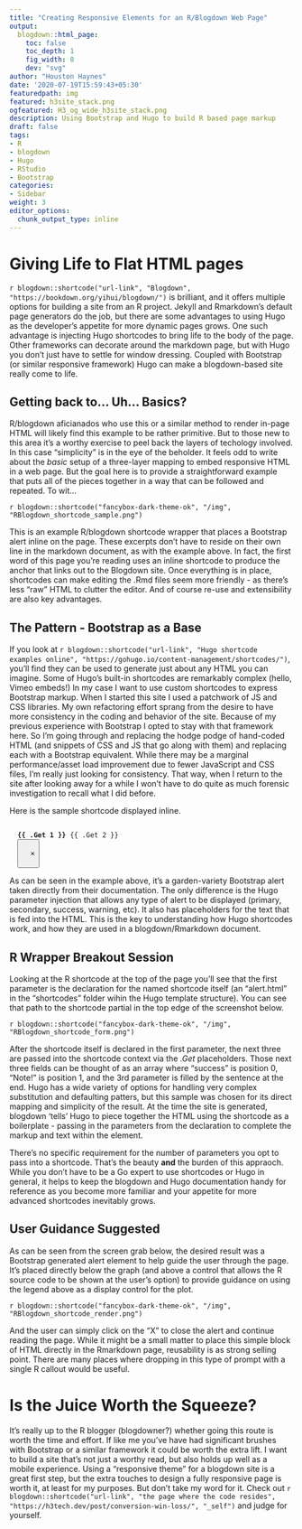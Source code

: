 ```yaml
---
title: "Creating Responsive Elements for an R/Blogdown Web Page"
output:
  blogdown::html_page:
    toc: false
    toc_depth: 1
    fig_width: 8
    dev: "svg"
author: "Houston Haynes"
date: '2020-07-19T15:59:43+05:30'
featuredpath: img
featured: h3site_stack.png
ogfeatured: H3_og_wide_h3site_stack.png
description: Using Bootstrap and Hugo to build R based page markup
draft: false
tags:
- R
- blogdown
- Hugo
- RStudio
- Bootstrap
categories: 
- Sidebar
weight: 3
editor_options: 
  chunk_output_type: inline
---
```

# Giving Life to Flat HTML pages

`r blogdown::shortcode("url-link", "Blogdown", "https://bookdown.org/yihui/blogdown/")` is brilliant, and it offers multiple options for building a site from an R project. Jekyll and Rmarkdown's default page generators do the job, but there are some advantages to using Hugo as the developer's appetite for more dynamic pages grows. One such advantage is injecting Hugo shortcodes to bring life to the body of the page. Other frameworks can decorate around the markdown page, but with Hugo you don't just have to settle for window dressing. Coupled with Bootstrap (or similar responsive framework) Hugo can make a blogdown-based site really come to life.

## Getting back to... Uh... Basics?

R/blogdown aficianados who use this or a similar method to render in-page HTML will likely find this example to be rather primitive. But to those new to this area it's a worthy exercise to peel back the layers of techology involved. In this case "simplicity" is in the eye of the beholder. It feels odd to write about the *basic* setup of a three-layer mapping to embed responsive HTML in a web page. But the goal here is to provide a straightforward example that puts all of the pieces together in a way that can be followed and repeated. To wit...

`r blogdown::shortcode("fancybox-dark-theme-ok", "/img", "RBlogdown_shortcode_sample.png")`

This is an example R/blogdown shortcode wrapper that places a Bootstrap alert inline on the page. These excerpts don't have to reside on their own line in the markdown document, as with the example above. In fact, the first word of this page you're reading uses an inline shortcode to produce the anchor that links out to the Blogdown site. Once everything is in place, shortcodes can make editing the .Rmd files seem more friendly - as there's less "raw" HTML to clutter the editor. And of course re-use and extensibility are also key advantages.

## The Pattern - Bootstrap as a Base

If you look at `r blogdown::shortcode("url-link", "Hugo shortcode examples online", "https://gohugo.io/content-management/shortcodes/")`, you'll find they can be used to generate just about any HTML you can imagine. Some of Hugo's built-in shortcodes are remarkably complex (hello, Vimeo embeds!) In my case I want to use custom shortcodes to express Bootstrap markup. When I started this site I used a patchwork of JS and CSS libraries. My own refactoring effort sprang from the desire to have more consistency in the coding and behavior of the site. Because of my previous experience with Bootstrap I opted to stay with that framework here. So I'm going through and replacing the hodge podge of hand-coded HTML (and snippets of CSS and JS that go along with them) and replacing each with a Bootstrap equivalent. While there may be a marginal performance/asset load improvement due to fewer JavaScript and CSS files, I'm really just looking for consistency. That way, when I return to the site after looking away for a while I won't have to do quite as much forensic investigation to recall what I did before. 

Here is the sample shortcode displayed inline.

<pre><code class="django"><div class="alert alert-{{ .Get 0 }} alert-dismissible fade show pb-4" role="alert">
  <strong>{{ .Get 1 }}</strong> {{ .Get 2 }}
  <button type="button" class="close" data-dismiss="alert" aria-label="Close">
    <span aria-hidden="true">&times;</span>
  </button>
</div></code></pre>

As can be seen in the example above, it's a garden-variety Bootstrap alert taken directly from their documentation. The only difference is the Hugo parameter injection that allows any type of alert to be displayed (primary, secondary, success, warning, etc). It also has placeholders for the text that is fed into the HTML. This is the key to understanding how Hugo shortcodes work, and how they are used in a blogdown/Rmarkdown document.

## R Wrapper Breakout Session

Looking at the R shortcode at the top of the page you'll see that the first parameter is the declaration for the named shortcode itself (an "alert.html" in the "shortcodes" folder wihin the Hugo template structure). You can see that path to the shortcode partial in the top edge of the screenshot below.

`r blogdown::shortcode("fancybox-dark-theme-ok", "/img", "RBlogdown_shortcode_form.png")`

After the shortcode itself is declared in the first parameter, the next three are passed into the shortcode context via the *.Get* placeholders. Those next three fields can be thought of as an array where "success" is position 0, "Note!" is position 1, and the 3rd parameter is filled by the sentence at the end. Hugo has a wide variety of options for handling very complex substitution and defaulting patters, but this sample was chosen for its direct mapping and simplicity of the result. At the time the site is generated, blogdown 'tells' Hugo to piece together the HTML using the shortcode as a boilerplate - passing in the parameters from the declaration to complete the markup and text within the element.

There's no specific requirement for the number of parameters you opt to pass into a shortcode. That's the beauty __and__ the burden of this appraoch. While you don't have to be a Go expert to use shortcodes or Hugo in general, it helps to keep the blogdown and Hugo documentation handy for reference as you become more familiar and your appetite for more advanced shortcodes inevitably grows.

## User Guidance Suggested

As can be seen from the screen grab below, the desired result was a Bootstrap generated alert element to help guide the user through the page. It's placed directly below the graph (and above a control that allows the R source code to be shown at the user's option) to provide guidance on using the legend above as a display control for the plot. 

`r blogdown::shortcode("fancybox-dark-theme-ok", "/img", "RBlogdown_shortcode_render.png")`

And the user can simply click on the "X" to close the alert and continue reading the page. While it might be a small matter to place this simple block of HTML directly in the Rmarkdown page, reusability is as strong selling point. There are many places where dropping in this type of prompt with a single R callout would be useful.

# Is the Juice Worth the Squeeze?

It's really up to the R blogger (blogdowner?) whether going this route is worth the time and effort. If like me you've have had significant brushes with Bootstrap or a similar framework it could be worth the extra lift. I want to build a site that's not just a worthy read, but also holds up well as a mobile experience. Using a "responsive theme" for a blogdown site is a great first step, but the extra touches to design a fully responsive page is worth it, at least for my purposes. But don't take my word for it. Check out `r blogdown::shortcode("url-link", "the page where the code resides", "https://h3tech.dev/post/conversion-win-loss/", "_self")` and judge for yourself.